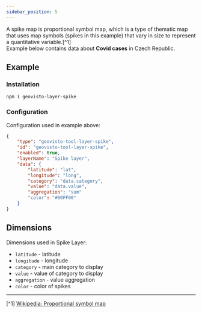 ```yaml
---
sidebar_position: 5
---
```




A spike map is proportional symbol map, which is a type of thematic map that uses map symbols (spikes in this example) that vary in size to represent a quantitative variable.[^1]<br/>
Example below contains data about **Covid cases** in Czech Republic.

## Example

<Spike />

### Installation

```
npm i geovisto-layer-spike
```


### Configuration

Configuration used in example above:

```json
{
    "type": "geovisto-tool-layer-spike",
    "id": "geovisto-tool-layer-spike",
    "enabled": true,
    "layerName": "Spike layer",
    "data": {
        "latitude": "lat",
        "longitude": "long",
        "category": "data.category",
        "value": "data.value",
        "aggregation": "sum"
        "color": "#00FF00"
    }
}
```

## Dimensions

Dimensions used in Spike Layer:

-   `latitude` - latitude
-   `longitude` - longitude
-   `category` - main category to display
-   `value` - value of category to display
-   `aggregation` - value aggregation
-   `color` - color of spikes

---

[^1] [Wikipedia: Proportional symbol map](https://en.wikipedia.org/wiki/Proportional_symbol_map)
